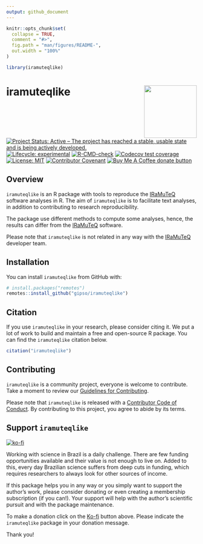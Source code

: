 ```yaml
---
output: github_document
---
```


<!-- README.md is generated from README.Rmd. Please edit that file -->

```r
knitr::opts_chunk$set(
  collapse = TRUE,
  comment = "#>",
  fig.path = "man/figures/README-",
  out.width = "100%"
)

library(iramuteqlike)
```

# iramuteqlike <a href='https://gipso.github.io/iramuteqlike/'><img src='man/figures/logo.png' align="right" height="139" /></a>

<!-- badges: start -->
[![Project Status: Active – The project has reached a stable, usable state and is being actively developed.](https://www.repostatus.org/badges/latest/active.svg)](https://www.repostatus.org/#active)
[![Lifecycle: experimental](https://img.shields.io/badge/lifecycle-experimental-orange.svg)](https://lifecycle.r-lib.org/articles/stages.html#experimental)
[![R-CMD-check](https://github.com/gipso/iramuteqlike/workflows/R-CMD-check/badge.svg)](https://github.com/gipso/iramuteqlike/actions)
[![Codecov test coverage](https://codecov.io/gh/gipso/iramuteqlike/branch/main/graph/badge.svg)](https://app.codecov.io/gh/gipso/iramuteqlike?branch=main)
[![License: MIT](https://img.shields.io/badge/license-MIT-green)](https://choosealicense.com/licenses/mit/)
[![Contributor Covenant](https://img.shields.io/badge/Contributor%20Covenant-v2.0%20adopted-ff69b4.svg)](https://gipso.github.io/iramuteqlike/CODE_OF_CONDUCT.html)
[![Buy Me A Coffee donate button](https://img.shields.io/badge/buy%20me%20a%20coffee-donate-yellow.svg)](https://ko-fi.com/danielvartan)
<!-- badges: end -->

## Overview

`iramuteqlike` is an R package with tools to reproduce the [IRaMuTeQ](http://www.iramuteq.org/) software analyses in R. The aim of `iramuteqlike` is to facilitate text analyses, in addition to contributing to research reproducibility.

The package use different methods to compute some analyses, hence, the results can differ from the [IRaMuTeQ](http://www.iramuteq.org/) software.

Please note that `iramuteqlike` is not related in any way with the [IRaMuTeQ](http://www.iramuteq.org/) developer team.

## Installation

You can install `iramuteqlike` from GitHub with:

``` r
# install.packages("remotes")
remotes::install_github("gipso/iramuteqlike")
```

## Citation

If you use `iramuteqlike` in your research, please consider citing it. We put a lot of work to build and maintain a free and open-source R package. You can find the `iramuteqlike` citation below.

```r
citation("iramuteqlike")
```

## Contributing

`iramuteqlike` is a community project, everyone is welcome to contribute. Take a moment to review our [Guidelines for Contributing](https://gipso.github.io/iramuteqlike/CONTRIBUTING.html).

Please note that `iramuteqlike` is released with a [Contributor Code of
Conduct](https://gipso.github.io/iramuteqlike/CODE_OF_CONDUCT.html). By contributing to this project, you agree to abide by its terms.

## Support `iramuteqlike`

[![ko-fi](https://ko-fi.com/img/githubbutton_sm.svg)](https://ko-fi.com/danielvartan)

Working with science in Brazil is a daily challenge. There are few funding opportunities available and their value is not enough to live on. Added to this, every day Brazilian science suffers from deep cuts in funding, which requires researchers to always look for other sources of income.

If this package helps you in any way or you simply want to support the author's work, please consider donating or even creating a membership subscription (if you can!). Your support will help with the author's scientific pursuit and with the package maintenance.

To make a donation click on the [Ko-fi](https://ko-fi.com/danielvartan) button above. Please indicate the `iramuteqlike` package in your donation message.

Thank you!
